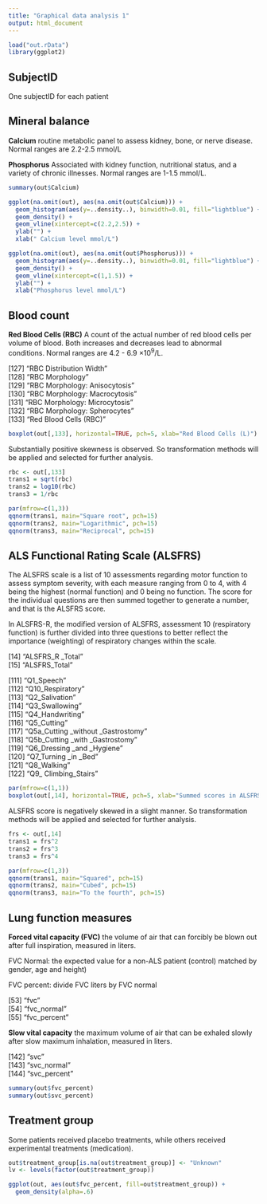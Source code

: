 ```yaml
---
title: "Graphical data analysis 1"
output: html_document
---
```


```r
load("out.rData")
library(ggplot2)
```

## SubjectID

One subjectID for each patient

## Mineral balance

**Calcium** routine metabolic panel to assess kidney, bone, or nerve disease. Normal ranges are 2.2-2.5 mmol/L

**Phosphorus** Associated with kidney function, nutritional status, and a variety of chronic illnesses. Normal ranges are 1-1.5 mmol/L.

```r
summary(out$Calcium)

ggplot(na.omit(out), aes(na.omit(out$Calcium))) +
  geom_histogram(aes(y=..density..), binwidth=0.01, fill="lightblue") +
  geom_density() +
  geom_vline(xintercept=c(2.2,2.5)) +
  ylab("") +
  xlab(" Calcium level mmol/L")

ggplot(na.omit(out), aes(na.omit(out$Phosphorus))) +
  geom_histogram(aes(y=..density..), binwidth=0.01, fill="lightblue") +
  geom_density() +
  geom_vline(xintercept=c(1,1.5)) +
  ylab("") +
  xlab("Phosphorus level mmol/L")
```

## Blood count

**Red Blood Cells (RBC)** A count of the actual number of red blood cells per volume of blood. Both increases and decreases lead to abnormal conditions. Normal ranges are 4.2 - 6.9 $\times 10^9$/L.

[127] "RBC Distribution Width"                   
[128] "RBC Morphology"                           
[129] "RBC Morphology: Anisocytosis"             
[130] "RBC Morphology: Macrocytosis"             
[131] "RBC Morphology: Microcytosis"             
[132] "RBC Morphology: Spherocytes"              
[133] "Red Blood Cells (RBC)"     

```r
boxplot(out[,133], horizontal=TRUE, pch=5, xlab="Red Blood Cells (L)")
```

Substantially positive skewness is observed. So transformation methods will be applied and selected for further analysis.

```r
rbc <- out[,133]
trans1 = sqrt(rbc)
trans2 = log10(rbc)
trans3 = 1/rbc

par(mfrow=c(1,3))
qqnorm(trans1, main="Square root", pch=15)
qqnorm(trans2, main="Logarithmic", pch=15)
qqnorm(trans3, main="Reciprocal", pch=15)
```

## ALS Functional Rating Scale (ALSFRS)

The ALSFRS scale is a list of 10 assessments regarding motor function to assess symptom severity, with each measure ranging from 0 to 4, with 4 being the highest (normal function) and 0 being no function. The score for the individual questions are then summed together to generate a number, and that is the ALSFRS score.

In ALSFRS-R, the modified version of ALSFRS, assessment 10 (respiratory function) is further divided into three questions to better reflect the importance (weighting) of respiratory changes within the scale. 

[14] "ALSFRS_R _Total"                           
[15] "ALSFRS_Total" 

[111] "Q1_Speech"                                
[112] "Q10_Respiratory"                          
[113] "Q2_Salivation"                            
[114] "Q3_Swallowing"                            
[115] "Q4_Handwriting"                           
[116] "Q5_Cutting"                               
[117] "Q5a_Cutting _without _Gastrostomy"          
[118] "Q5b_Cutting _with _Gastrostomy"             
[119] "Q6_Dressing _and _Hygiene"                  
[120] "Q7_Turning _in _Bed"                        
[121] "Q8_Walking"                               
[122] "Q9_ Climbing_Stairs"   

```r
par(mfrow=c(1,1))
boxplot(out[,14], horizontal=TRUE, pch=5, xlab="Summed scores in ALSFRS assessments")
```

ALSFRS score is negatively skewed in a slight manner. So transformation methods will be applied and selected for further analysis.

```r
frs <- out[,14]
trans1 = frs^2
trans2 = frs^3
trans3 = frs^4

par(mfrow=c(1,3))
qqnorm(trans1, main="Squared", pch=15)
qqnorm(trans2, main="Cubed", pch=15)
qqnorm(trans3, main="To the fourth", pch=15)
```

## Lung function measures

**Forced vital capacity (FVC)** the volume of air that can forcibly be blown out after full inspiration, measured in liters. 

FVC Normal: the expected value for a non-ALS patient (control) matched by gender, age and height)

FVC percent: divide FVC liters by FVC normal

 [53] "fvc"                                      
 [54] "fvc_normal"                               
 [55] "fvc_percent"  

**Slow vital capacity** the maximum volume of air that can be exhaled slowly after slow maximum inhalation, measured in liters.

[142] "svc"                                      
[143] "svc_normal"                               
[144] "svc_percent" 

```r
summary(out$fvc_percent)
summary(out$svc_percent)
```


## Treatment group

Some patients received placebo treatments, while others received experimental treatments (medication).

```r
out$treatment_group[is.na(out$treatment_group)] <- "Unknown"
lv <- levels(factor(out$treatment_group))

ggplot(out, aes(out$fvc_percent, fill=out$treatment_group)) +
  geom_density(alpha=.6)
```

